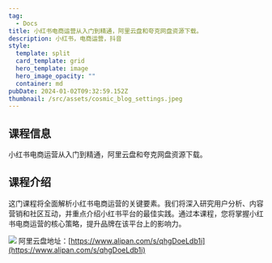 ```yaml
---
tag:
  - Docs
title: 小红书电商运营从入门到精通，阿里云盘和夸克网盘资源下载。
description: 小红书，电商运营，抖音
style:
  template: split
  card_template: grid
  hero_template: image
  hero_image_opacity: ""
  container: md
pubDate: 2024-01-02T09:32:59.152Z
thumbnail: /src/assets/cosmic_blog_settings.jpeg
---
```

## 课程信息

小红书电商运营从入门到精通，阿里云盘和夸克网盘资源下载。

## 课程介绍

这门课程将全面解析小红书电商运营的关键要素。我们将深入研究用户分析、内容营销和社区互动，并重点介绍小红书平台的最佳实践。通过本课程，您将掌握小红书电商运营的核心策略，提升品牌在该平台上的影响力。

![](/src/assets/redbook.jpg)
阿里云盘地址：[https://www.alipan.com/s/qhgDoeLdb1i](https://www.alipan.com/s/qhgDoeLdb1i)

